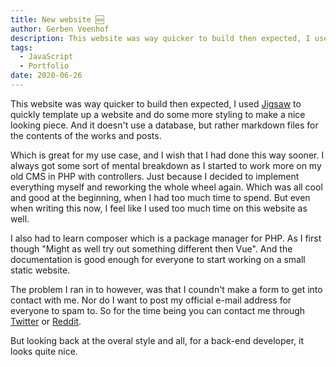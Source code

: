 ```yaml
---
title: New website 🆕
author: Gerben Veenhof
description: This website was way quicker to build then expected, I used Jigsaw to quickly template up a website and do some more styling to make a nice looking piece.
tags:
  - JavaScript
  - Portfolio
date: 2020-06-26
---
```


This website was way quicker to build then expected, I used [Jigsaw](https://jigsaw.tighten.co/) to quickly template up a website and do some more styling to make a nice looking piece. And it doesn't use a database, but rather markdown files for the contents of the works and posts.

Which is great for my use case, and I wish that I had done this way sooner. I always got some sort of mental breakdown as I started to work more on my old CMS in PHP with controllers. Just because I decided to implement everything myself and reworking the whole wheel again. Which was all cool and good at the beginning, when I had too much time to spend. But even when writing this now, I feel like I used too much time on this website as well.

I also had to learn composer which is a package manager for PHP. As I first though "Might as well try out something different then Vue". And the documentation is good enough for everyone to start working on a small static website.

The problem I ran in to however, was that I coundn't make a form to get into contact with me. Nor do I want to post my official e-mail address for everyone to spam to.
So for the time being you can contact me through [Twitter](https://twitter.com/gerbenveenhof) or [Reddit](https://reddit.com/user/nlxdodge).

But looking back at the overal style and all, for a back-end developer, it looks quite nice.
